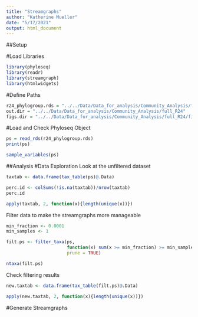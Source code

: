 ```yaml
---
title: "Streamgraphs"
author: "Katherine Mueller"
date: "5/17/2021"
output: html_document
---
```

##Setup

#Load Libraries
```r
library(phyloseq)
library(readr)
library(streamgraph)
library(htmlwidgets)
```

#Define Paths
```r
r24_phylogroup.rds = "../../Data/Data_for_analysis/Community_Analysis/full_R24/r24_phylogroups.rds"
out.dir = "../../Data/Data_for_analysis/Community_Analysis/full_R24"
figs.dir = "../../Data/Data_for_analysis/Community_Analysis/full_R24/figures"
```

#Load and Check Phyloseq Object
```r
ps = read_rds(r24_phylogroup.rds)
print(ps)
```

```r
sample_variables(ps)
```

##Analysis
#Data Exploration
Look at the unfiltered dataset
```r
taxtab <- data.frame(tax_table(ps)@.Data)

perc.id <- colSums(!is.na(taxtab))/nrow(taxtab)
perc.id
```

```r
apply(taxtab, 2, function(x){length(unique(x))})
```

Filter data to make the streamgraphs more manageable
```r
min_fraction <- 0.0001
min_samples <- 1

filt.ps <- filter_taxa(ps, 
                       function(x) sum(x >= min_fraction) >= min_samples,
                       prune = TRUE)

ntaxa(filt.ps)
```
Check filtering results
```r
new.taxtab <- data.frame(tax_table(filt.ps)@.Data)

apply(new.taxtab, 2, function(x){length(unique(x))})
```


#Generate Streamgraphs
```r

```

